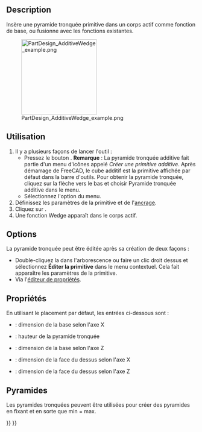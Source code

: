 <languages/>

{{Docnav/fr
|[[PartDesign_AdditivePrism/fr|Prisme additif]]
|[[PartDesign_Pocket/fr|Cavité]]
|[[PartDesign_Workbench/fr|Atelier PartDesign]]
|IconL=PartDesign_AdditivePrism.svg
|IconR=PartDesign_Pocket.svg
|IconC=Workbench_PartDesign.svg
}}

{{GuiCommand/fr
|Name=PartDesign AdditiveWedge
|Name/fr=PartDesign Pyramide tronquée additive
|MenuLocation=PartDesign → Créer une primitive additive → Pyramide tronquée additive
|Workbenches=[[PartDesign_Workbench/fr|PartDesign]]
|Version=0.17
|SeeAlso=[[PartDesign_CompPrimitiveAdditive/fr|PartDesign Primitives additives]], [[PartDesign_SubtractiveWedge/fr|PartDesign Pyramide tronquée soustractive]]
}}

==Description==

Insère une pyramide tronquée primitive dans un corps actif comme fonction de base, ou fusionne avec les fonctions existantes.

[[File:PartDesign_AdditiveWedge_example.png|200px]]

<span id="Usage"></span>
==Utilisation==

# Il y a plusieurs façons de lancer l'outil :
#* Pressez le bouton {{Button|[[File:PartDesign_AdditiveWedge.svg|16px]] [[PartDesign_AdditiveWedge/fr|Pyramide tronquée additive]]}}. '''Remarque''' : La pyramide tronquée additive fait partie d'un menu d'icônes appelé ''Créer une primitive additive''. Après démarrage de FreeCAD, le cube additif est la primitive affichée par défaut dans la barre d'outils. Pour obtenir la pyramide tronquée, cliquez sur la flèche vers le bas et choisir Pyramide tronquée additive dans le menu. 
#* Sélectionnez l'option {{MenuCommand|PartDesign → Créer une primitive additive → [[Image:PartDesign_AdditiveWedge.svg|16px]] Pyramide tronquée additive}} du menu.
# Définissez les paramètres de la primitive et de l'[[Part_EditAttachment/fr|ancrage]].
# Cliquez sur {{Button|OK}}.
# Une fonction Wedge apparaît dans le corps actif.

==Options==

La pyramide tronquée peut être éditée après sa création de deux façons :
* Double-cliquez la dans l'arborescence ou faire un clic droit dessus et sélectionnez '''Éditer la primitive''' dans le menu contextuel. Cela fait apparaître les paramètres de la primitive.
* Via l'[[Property_editor/fr|éditeur de propriétés]].

<span id="Properties"></span>
==Propriétés==

En utilisant le placement par défaut, les entrées ci-dessous sont :
*{{PropertyData|X min/max}} : dimension de la base selon l'axe X
*{{PropertyData|Y min/max}} : hauteur de la pyramide tronquée
*{{PropertyData|Z min/max}} : dimension de la base selon l'axe Z
*{{PropertyData|X2 min/max}} : dimension de la face du dessus selon l'axe X
*{{PropertyData|Z2 min/max}} : dimension de la face du dessus selon l'axe Z

<span id="Pyramids"></span>
==Pyramides==

Les pyramides tronquées peuvent être utilisées pour créer des pyramides en fixant {{PropertyData|X2 min/max}} et {{PropertyData|Z2 min/max}} en sorte que min = max.


{{Docnav/fr
|[[PartDesign_AdditivePrism/fr|Prisme additif]]
|[[PartDesign_Pocket/fr|Cavité]]
|[[PartDesign_Workbench/fr|Atelier PartDesign]]
|IconL=PartDesign_AdditivePrism.svg
|IconR=PartDesign_Pocket.svg
|IconC=Workbench_PartDesign.svg
}}

{{PartDesign_Tools_navi{{#translation:}}}}
{{Userdocnavi{{#translation:}}}}